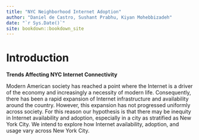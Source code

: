 ```yaml
--- 
title: "NYC Neighborhood Internet Adoption"
author: "Daniel de Castro, Sushant Prabhu, Kiyan Mohebbizadeh"
date: "`r Sys.Date()`"
site: bookdown::bookdown_site
---
```


# Introduction

**Trends Affecting NYC Internet Connectivity**

Modern American society has reached a point where the Internet is a driver of the economy and increasingly a necessity of modern life. 
Consequently, there has been a rapid expansion of Internet infrastructure and availability around the country. However, this expansion has not progressed uniformly across society. 
For this reason our hypothesis is that there may be inequity in Internet availability and adoption, especially in a city as stratified as New York City. We intend to explore how Internet availability, adoption, and usage vary across New York City.

